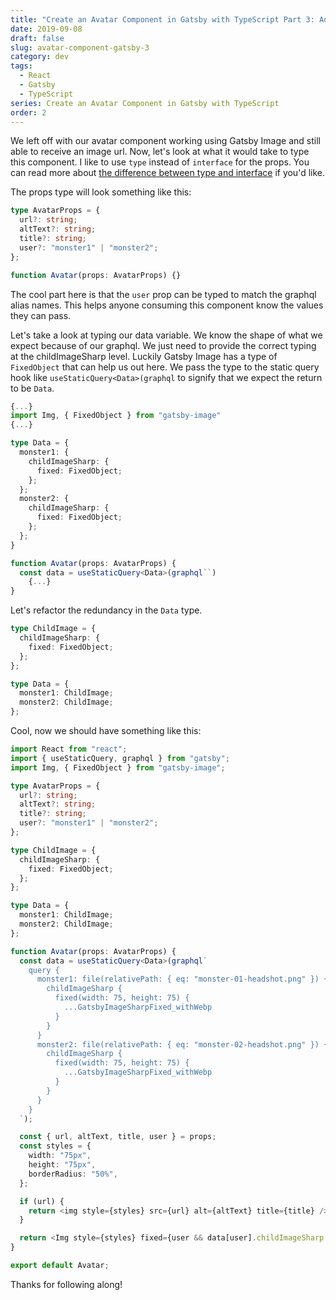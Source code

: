 ```yaml
---
title: "Create an Avatar Component in Gatsby with TypeScript Part 3: Adding Types"
date: 2019-09-08
draft: false
slug: avatar-component-gatsby-3
category: dev
tags:
  - React
  - Gatsby
  - TypeScript
series: Create an Avatar Component in Gatsby with TypeScript
order: 2
---
```


We left off with our avatar component working using Gatsby Image and still able to receive an image url. Now, let's look at what it would take to type this component. I like to use `type` instead of `interface` for the props. You can read more about [the difference between type and interface](https://medium.com/@martin_hotell/interface-vs-type-alias-in-typescript-2-7-2a8f1777af4c) if you'd like.

The props type will look something like this:

```typescript
type AvatarProps = {
  url?: string;
  altText?: string;
  title?: string;
  user?: "monster1" | "monster2";
};

function Avatar(props: AvatarProps) {}
```

The cool part here is that the `user` prop can be typed to match the graphql alias names. This helps anyone consuming this component know the values they can pass.

Let's take a look at typing our data variable. We know the shape of what we expect because of our graphql. We just need to provide the correct typing at the childImageSharp level. Luckily Gatsby Image has a type of `FixedObject` that can help us out here. We pass the type to the static query hook like `useStaticQuery<Data>(graphql` to signify that we expect the return to be `Data`.

```typescript
{...}
import Img, { FixedObject } from "gatsby-image"
{...}

type Data = {
  monster1: {
    childImageSharp: {
      fixed: FixedObject;
    };
  };
  monster2: {
    childImageSharp: {
      fixed: FixedObject;
    };
  };
}

function Avatar(props: AvatarProps) {
  const data = useStaticQuery<Data>(graphql``)
    {...}
}
```

Let's refactor the redundancy in the `Data` type.

```typescript
type ChildImage = {
  childImageSharp: {
    fixed: FixedObject;
  };
};

type Data = {
  monster1: ChildImage;
  monster2: ChildImage;
};
```

Cool, now we should have something like this:

```typescript
import React from "react";
import { useStaticQuery, graphql } from "gatsby";
import Img, { FixedObject } from "gatsby-image";

type AvatarProps = {
  url?: string;
  altText?: string;
  title?: string;
  user?: "monster1" | "monster2";
};

type ChildImage = {
  childImageSharp: {
    fixed: FixedObject;
  };
};

type Data = {
  monster1: ChildImage;
  monster2: ChildImage;
};

function Avatar(props: AvatarProps) {
  const data = useStaticQuery<Data>(graphql`
    query {
      monster1: file(relativePath: { eq: "monster-01-headshot.png" }) {
        childImageSharp {
          fixed(width: 75, height: 75) {
            ...GatsbyImageSharpFixed_withWebp
          }
        }
      }
      monster2: file(relativePath: { eq: "monster-02-headshot.png" }) {
        childImageSharp {
          fixed(width: 75, height: 75) {
            ...GatsbyImageSharpFixed_withWebp
          }
        }
      }
    }
  `);

  const { url, altText, title, user } = props;
  const styles = {
    width: "75px",
    height: "75px",
    borderRadius: "50%",
  };

  if (url) {
    return <img style={styles} src={url} alt={altText} title={title} />;
  }

  return <Img style={styles} fixed={user && data[user].childImageSharp.fixed} alt={altText} title={title} />;
}

export default Avatar;
```

Thanks for following along!
